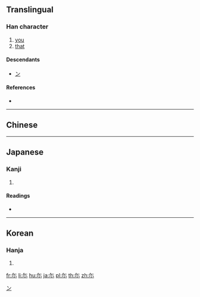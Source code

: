 {{also|爾}}
==Translingual==

===Han character===
{{Han char|rn=42|rad=小|as=02|sn=5|four=|canj=OF,XOF|ids=⿱𠂉小}}

# [[you]]
# [[that]]

====Descendants====
* [[ン]]

====References====
* {{Han ref|kx=0297.010|dkj=07478|hdz=10562.010|uh=5C13|ud=23571}}

[[Category:Han characters from which katakana were derived|ン]]

----

==Chinese==
{{zh-see|爾|v}}

----

==Japanese==

===Kanji===
{{ja-kanji|grade=|rs=小02}}

# {{defn|lang=ja|sort=小02}}

====Readings====
* {{ja-readings|on=[[じ]] (ji), [[に]] (ni)|kun=[[なんじ]] (nanji), [[その]] (sono), [[しかり]] (shikari)}}

----

==Korean==

===Hanja===
{{ko-hanja|hangeul=이|rv=i|mr=i}}

# {{defn|lang=ko|sort=小02}}

[[fr:尓]]
[[li:尓]]
[[hu:尓]]
[[ja:尓]]
[[pl:尓]]
[[th:尓]]
[[zh:尓]]